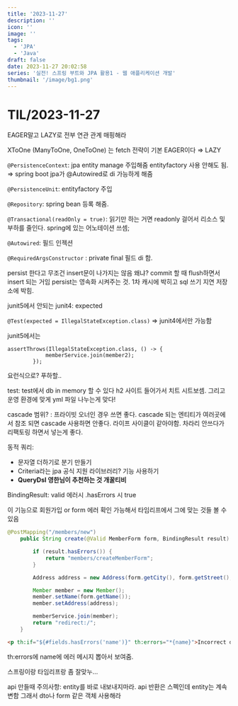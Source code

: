 ```yaml
---
title: '2023-11-27'
description: ''
icon: ''
image: ''
tags:
  - 'JPA'
  - 'Java'
draft: false
date: 2023-11-27 20:02:58
series: '실전! 스프링 부트와 JPA 활용1 - 웹 애플리케이션 개발'
thumbnail: '/image/bg1.png'
---
```


# TIL/2023-11-27

EAGER말고 LAZY로 전부 연관 관계 매핑해라

XToOne (ManyToOne, OneToOne) 는 fetch 전략이 기본 EAGER이다 ⇒ LAZY

`@PersistenceContext`: jpa entity manage 주입해줌 entityfactory 사용 안해도 됨. ⇒ spring boot jpa가 @Autowired로 di 가능하게 해줌

`@PersistenceUnit`: entityfactory 주입

`@Repository`: spring bean 등록 해줌.

`@Transactional(readOnly = true)`: 읽기만 하는 거면 readonly 걸어서 리소스 및 부하를 줄인다. spring에 있는 어노테이션 쓰셈;

`@Autowired`: 필드 인젝션

`@RequiredArgsConstructor` : private final 필드 di 함.

persist 한다고 무조건 insert문이 나가지는 않음 왜냐? commit 할 때 flush하면서 insert 되는 거임 persist는 영속화 시켜주는 것. 1차 캐시에 박히고 sql 쓰기 지연 저장소에 박힘.

junit5에서 안되는 junit4: expected

`@Test(expected = IllegalStateException.class)` => junit4에서만 가능함

junit5에서는

```
assertThrows(IllegalStateException.class, () -> {
            memberService.join(member2);
        });
```

요런식으로? 푸하할..

test: test에서 db in memory 할 수 있다 h2 사이트 들어가서 치트 시트보셈. 그리고 운영 환경에 맞게 yml 파일 나누는게 맞다!

cascade 범위? : 프라이빗 오너인 경우 쓰면 좋다. cascade 되는 엔티티가 여러곳에서 참조 되면 cascade 사용하면 안좋다. 라이프 사이클이 같아야함. 차라리 안쓰다가 리팩토링 하면서 넣는게 좋다.

동적 쿼리:

- 문자열 더하기로 분기 만들기
- Criteria라는 jpa 공식 지원 라이브러리? 기능 사용하기
- **QueryDsl 영한님이 추천하는 것 개꿀티비**

BindingResult: valid 에러시 .hasErrors 시 true

이 기능으로 회원가입 or form 에러 확인 가능해서 타임리프에서 그에 맞는 것들 볼 수 있음

```java
@PostMapping("/members/new")
    public String create(@Valid MemberForm form, BindingResult result) {

        if (result.hasErrors()) {
            return "members/createMemberForm";
        }

        Address address = new Address(form.getCity(), form.getStreet(), form.getZipcode());

        Member member = new Member();
        member.setName(form.getName());
        member.setAddress(address);

        memberService.join(member);
        return "redirect:/";
    }
```

```html
<p th:if="${#fields.hasErrors('name')}" th:errors="*{name}">Incorrect date</p>
```

th:errors에 name에 에러 메시지 뽑아서 보여줌.

스프링이랑 타임리프랑 좀 잘맞누…

api 만들때 주의사항: entity를 바로 내보내지마라. api 반환은 스펙인데 entity는 계속 변함 그래서 dto나 form 같은 객체 사용해라
